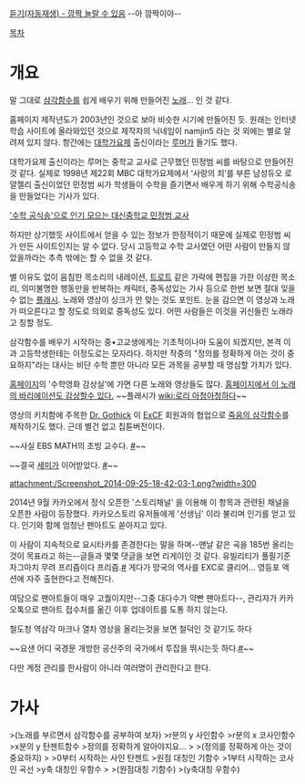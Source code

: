 [http://namjin5.com.ne.kr/fun/flash/mainsong.swf 듣기(자동재생) - 깜짝 놀랄 수 있음]  --아 깜짝이야--

[[목차]]
= 개요 =
말 그대로 [[삼각함수]]를 쉽게 배우기 위해 만들어진 [[노래]]... 인 것 같다. 

홈페이지 제작년도가 2003년인 것으로 보아 비슷한 시기에 만들어진 듯. 원래는 인터넷 학습 사이트에 올라와있던 것으로 제작자의 닉네임이 namjin5 라는 것 외에는 별로 알려져 있지 않다. 항간에는 [[대학가요제]] 출신이라는 [[루머]]가 돌기도 했다.

대학가요제 출신이라는 루머는 중학교 교사로 근무했던 민정범 씨를 바탕으로 만들어진 것 같다. 실제로 1998년 제22회 MBC 대학가요제에서 ‘사랑의 죄’를 부른 남성듀오 로얄젤리 출신이었던 민정범 씨가 학생들이 수학을 즐기면서 배우게 하기 위해 수학공식송을 만들었다는 기사가 있다.

[http://lady.khan.co.kr/khlady.html?mode=view&code=4&artid=9153 '수학 공식송'으로 인기 모으는 대신중학교 민정범 교사]

하지만 상기했듯 사이트에서 얻을 수 있는 정보가 한정적이기 때문에 실제로 민정범 씨가 만든 사이트인지는 알 수 없다. 당시 고등학교 수학 교사였던 어떤 사람이 만들지 않았을까라는 추측 밖에는 할 수 없을 것 같다.

별 이유도 없이 음침한 목소리의 내레이션, [[트로트]] 같은 가락에 편집을 가한 이상한 목소리, 의미불명한 행동만을 반복하는 캐릭터, 중독성있는 가사 등으로 한번 보면 절대 잊을 수 없는 [[플래시]]. 노래와 영상이 싱크가 안 맞는 것도 포인트. 눈을 감으면 이 영상과 노래가 떠오른다고 할 정도로 의외로 중독성도 있다. 어떤 사람들은 이것을 귀신들린 노래라고 칭할 정도.

삼각함수를 배우기 시작하는 중•고교생에게는 기초적이나마 도움이 되겠지만, 본격 이과 고등학생한테는 이정도로는 모자라다. 하지만 작중의 "정의를 정확하게 아는 것이 중요하지"라는 대사는 비단 수학 뿐만 아니라 모든 과목을 공부할 때 명심할 가치가 있다.

[http://namjin5.com.ne.kr 홈페이지]의 '수학영화 감상실'에 가면 다른 노래와 영상들도 많다. [http://namjin5.com.ne.kr/series/songsin.htm 홈페이지에서 이 노래의 바리에이션도 감상할수 있다.] ~~플래시가 [[wiki:로리 아청아청]]하다~~ 

영상의 키치함에 주목한 [[Dr. Gothick]] 이 [[ExCF]] 회원과의 협업으로 [http://pds21.egloos.com/pds/201203/17/08/DEATHFX.swf 죽음의 삼각함수]를 제작하기도 했다. 근데 별건 없고 칩튠버전이다.

~~사실 EBS MATH의 초빙 교수다. [http://bbs2.ruliweb.daum.net/gaia/do/ruliweb/default/community/325/read?articleId=21507009&objCate1=&bbsId=G005&searchKey=subjectNcontent&itemGroupId=&itemId=143&sortKey=depth&searchValue=ebs+math&platformId=&pageIndex=1 #]~~

~~결국 [[세미]]가 이어받았다. [http://bbs2.ruliweb.daum.net/gaia/do/ruliweb/default/community/2078/read?articleId=22874653&objCate1=497&bbsId=G005&itemId=143 #]~~

attachment:/Screenshot_2014-09-25-18-42-03-1.png?width=300

2014년 9월 카카오에서 정식 오픈한 '스토리채널' 을 이용해 이 항목과 관련된 채널을 오픈한 사람이 등장했다. 카카오스토리 유저들에게 '선생님' 이라 불리며 인기를 얻고 있다. 인기와 함께 엄청난 팬아트도 쏟아지고 있다.

이 사람이 지속적으로 요시타카를 존경한다는 말을 하며--맨날 같은 곡을 185번 올리는것이 목표라고 하는--글들과 몇몇 댓글을 보면 리게이인 것 같다.
유빌리티가 풀필기준 자그마치 무려 프리즘이다 프리즘.[https://story.kakao.com/ch/samkakhamsu/FZToDzAaOw9 #] 게다가 망국의 역사를 EXC로 클리어... 영등포 액션에 자주 출현한다고 전해진다.

여담으로 팬아트들이 매우 고퀄이지만--그중 대다수가 약빤 팬아트다--, 관리자가 카카오톡으로 팬아트 접수처를 옮긴 이후 업데이트를 도통 하지 않는다.

철도청 역삼각 마크나 열차 영상을 올리는것을 보면 철덕인 것 같기도 하다

~~요샌 어디 국경문 개방한 공산주의 국가에서 투잡을 뛰시는듯 하다.[https://ch.kakao.com/channels/@samkakhamsu/activities/_8OmoG5.k57jbWHurY0 #]~~


다만 계정 관리를 한사람이 아니라 여러명이 관리한다고 한다.
= 가사 =
>(노래를 부르면서 삼각함수를 공부하여 보자)
>r분의 y 사인함수
>r분의 x 코사인함수
>x분의 y 탄젠트함수
>정의를 정확하게 알아야지요...
>
>(정의를 정확하게 아는 것이 중요하지)
>
>0부터 시작하는 사인 탄젠트
>원점 대칭인 기함수
>1부터 시작하는 코사인 곡선
>y축 대칭인 우함수
>
>(원점대칭 기함수)
>(y축대칭 우함수)
